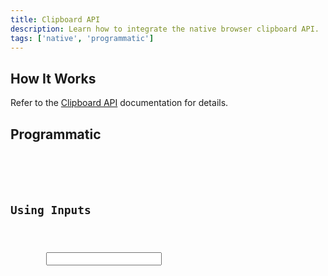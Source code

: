 ```yaml
---
title: Clipboard API
description: Learn how to integrate the native browser clipboard API.
tags: ['native', 'programmatic']
---
```



## How It Works

Refer to the [Clipboard API](https://developer.mozilla.org/en-US/docs/Web/API/Clipboard_API) documentation for details.

## Programmatic

<Preview client:visible>
	<Fragment slot="preview">
		<Default />
	</Fragment>
	<Fragment slot="code">
		<Code code={DefaultRaw} lang="astro" />
	</Fragment>
</Preview>

## Using Inputs

<Preview client:visible>
	<Fragment slot="preview">
		<Input />
	</Fragment>
	<Fragment slot="code">
		<Code code={InputRaw} lang="astro" />
	</Fragment>
</Preview>

